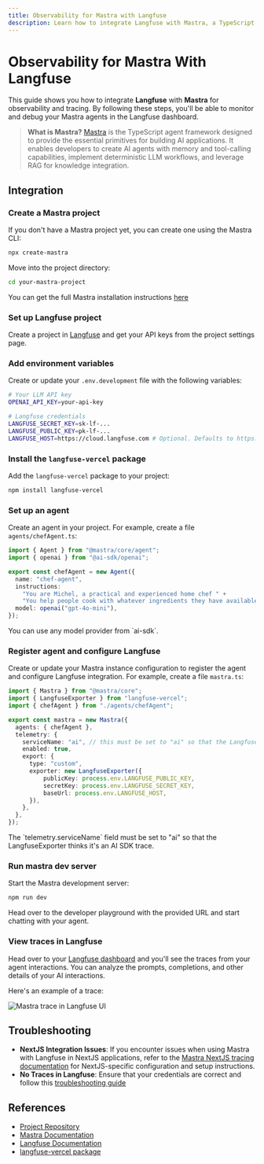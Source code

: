 ```yaml
---
title: Observability for Mastra with Langfuse
description: Learn how to integrate Langfuse with Mastra, a TypeScript agent framework, to monitor, debug, and analyze your AI applications.
---
```


#  Observability for Mastra With Langfuse

This guide shows you how to integrate **Langfuse** with **Mastra** for observability and tracing. By following these steps, you'll be able to monitor and debug your Mastra agents in the Langfuse dashboard.

> **What is Mastra?** [Mastra](https://mastra.ai) is the TypeScript agent framework designed to provide the essential primitives for building AI applications. It enables developers to create AI agents with memory and tool-calling capabilities, implement deterministic LLM workflows, and leverage RAG for knowledge integration.

## Integration

<Steps>

  ### Create a Mastra project
  If you don't have a Mastra project yet, you can create one using the Mastra CLI:

  ```bash
  npx create-mastra
  ```

  Move into the project directory:

  ```bash
  cd your-mastra-project
  ```

  You can get the full Mastra installation instructions [here](https://mastra.ai/docs/getting-started/installation)

  ### Set up Langfuse project
  Create a project in [Langfuse](https://cloud.langfuse.com) and get your API keys from the project settings page.


  ### Add environment variables
  Create or update your `.env.development` file with the following variables:

  ```bash
  # Your LLM API key
  OPENAI_API_KEY=your-api-key

  # Langfuse credentials
  LANGFUSE_SECRET_KEY=sk-lf-...
  LANGFUSE_PUBLIC_KEY=pk-lf-...
  LANGFUSE_HOST=https://cloud.langfuse.com # Optional. Defaults to https://cloud.langfuse.com
  ```

  ### Install the `langfuse-vercel` package
  Add the `langfuse-vercel` package to your project:

  ```bash
  npm install langfuse-vercel
  ```

  ### Set up an agent
  Create an agent in your project. For example, create a file `agents/chefAgent.ts`:

  ```typescript
  import { Agent } from "@mastra/core/agent";
  import { openai } from "@ai-sdk/openai";

  export const chefAgent = new Agent({
    name: "chef-agent",
    instructions:
      "You are Michel, a practical and experienced home chef " +
      "You help people cook with whatever ingredients they have available.",
    model: openai("gpt-4o-mini"),
  });
  ```

  <Callout type="info">
  You can use any model provider from `ai-sdk`.
  </Callout>


  ### Register agent and configure Langfuse
  Create or update your Mastra instance configuration to register the agent and configure Langfuse integration. For example, create a file `mastra.ts`:

  ```typescript
  import { Mastra } from "@mastra/core";
  import { LangfuseExporter } from "langfuse-vercel";
  import { chefAgent } from "./agents/chefAgent";

  export const mastra = new Mastra({
    agents: { chefAgent },
    telemetry: {
      serviceName: "ai", // this must be set to "ai" so that the LangfuseExporter thinks it's an AI SDK trace
      enabled: true,
      export: {
        type: "custom",
        exporter: new LangfuseExporter({
            publicKey: process.env.LANGFUSE_PUBLIC_KEY,
            secretKey: process.env.LANGFUSE_SECRET_KEY,
            baseUrl: process.env.LANGFUSE_HOST,
        }),
      },
    },
  });
  ```

  <Callout type="info">
    The `telemetry.serviceName` field must be set to "ai" so that the LangfuseExporter thinks it's an AI SDK trace.
  </Callout>

  ### Run mastra dev server
  Start the Mastra development server:

  ```bash
  npm run dev
  ```

  Head over to the developer playground with the provided URL and start chatting with your agent.


  ### View traces in Langfuse
  Head over to your [Langfuse dashboard](https://cloud.langfuse.com) and you'll see the traces from your agent interactions. You can analyze the prompts, completions, and other details of your AI interactions.

  Here's an example of a trace:

  ![Mastra trace in Langfuse UI](/images/docs/langfuse-mastra-trace.png)

</Steps>

## Troubleshooting

- **NextJS Integration Issues**: If you encounter issues when using Mastra with Langfuse in NextJS applications, refer to the [Mastra NextJS tracing documentation](https://mastra.ai/en/docs/observability/nextjs-tracing) for NextJS-specific configuration and setup instructions.
- **No Traces in Langfuse**: Ensure that your credentials are correct and follow this [troubleshooting guide](/faq/all/missing-traces)

## References

- [Project Repository](https://github.com/akuya-ekorot/langfuse-mastra)
- [Mastra Documentation](https://mastra.ai/docs)
- [Langfuse Documentation](https://langfuse.com/docs)
- [langfuse-vercel package](https://www.npmjs.com/package/langfuse-vercel)
